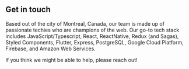 ## Get in touch

Based out of the city of Montreal, Canada, our team is made up of passionate techies who are champions of the web. Our go-to tech stack includes JavaScript/Typescript, React, ReactNative, Redux (and Sagas), Styled Components, Flutter, Express, PostgreSQL, Google Cloud Platform, Firebase, and Amazon Web Services.

If you think we might be able to help, please reach out!
